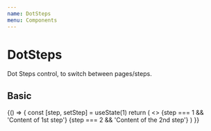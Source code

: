 ```yaml
---
name: DotSteps
menu: Components
---
```



# DotSteps

Dot Steps control, to switch between pages/steps.

## Basic

<Playground>
  {() => {
    const [step, setStep] = useState(1)
    return (
      <>
        {step === 1 && 'Content of 1st step'}
        {step === 2 && 'Content of the 2nd step'}
        <DotSteps {...{ step, setStep }} />
      </>
    )
  }}
</Playground>
